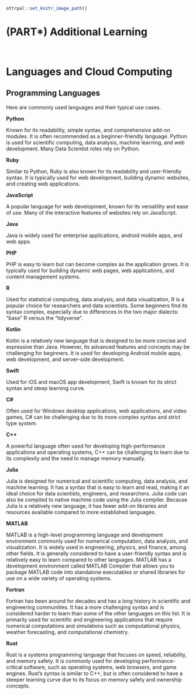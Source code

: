 
```r
ottrpal::set_knitr_image_path()
```

# (PART\*) Additional Learning

<br>

# Languages and Cloud Computing {-}

## Programming Languages {-}

Here are commonly used languages and their typical use cases.

**Python**

Known for its readability, simple syntax, and comprehensive add-on modules. It is often recommended as a beginner-friendly language. Python is used for scientific computing, data analysis, machine learning, and web development. Many Data Scientist roles rely on Python.

**Ruby**

Similar to Python, Ruby is also known for its readability and user-friendly syntax. It is typically used for web development, building dynamic websites, and creating web applications.

**JavaScript**

A popular language for web development, known for its versatility and ease of use. Many of the interactive features of websites rely on JavaScript.

**Java**

Java is widely used for enterprise applications, android mobile apps, and web apps.

**PHP**

PHP is easy to learn but can become complex as the application grows. It is typically used for building dynamic web pages, web applications, and content management systems.

**R**

Used for statistical computing, data analysis, and data visualization, R is a popular choice for researchers and data scientists. Some beginners find its syntax complex, especially due to differences in the two major dialects: "base" R versus the "tidyverse".

**Kotlin**

Kotlin is a relatively new language that is designed to be more concise and expressive than Java. However, its advanced features and concepts may be challenging for beginners. It is used for developing Android mobile apps, web development, and server-side development.

**Swift**

Used for iOS and macOS app development, Swift is known for its strict syntax and steep learning curve.

**C#**

Often used for Windows desktop applications, web applications, and video games, C# can be challenging due to its more complex syntax and strict type system.

**C++**

A powerful language often used for developing high-performance applications and operating systems, C++ can be challenging to learn due to its complexity and the need to manage memory manually.

**Julia**

Julia is designed for numerical and scientific computing, data analysis, and machine learning. It has a syntax that is easy to learn and read, making it an ideal choice for data scientists, engineers, and researchers. Julia code can also be compiled to native machine code using the Julia compiler. Because Julia is a relatively new language, it has fewer add-on libraries and resources available compared to more established languages.

**MATLAB**

MATLAB is a high-level programming language and development environment commonly used for numerical computation, data analysis, and visualization. It is widely used in engineering, physics, and finance, among other fields. It is generally considered to have a user-friendly syntax and is relatively easy to learn compared to other languages. MATLAB has a development environment called MATLAB Compiler that allows you to package MATLAB code into standalone executables or shared libraries for use on a wide variety of operating systems. 

**Fortran**

Fortran has been around for decades and has a long history in scientific and engineering communities. It has a more challenging syntax and is considered harder to learn than some of the other languages on this list. It is primarily used for scientific and engineering applications that require numerical computations and simulations such as computational physics, weather forecasting, and computational chemistry.

**Rust**

Rust is a systems programming language that focuses on speed, reliability, and memory safety. It is commonly used for developing performance-critical software, such as operating systems, web browsers, and game engines. Rust's syntax is similar to C++, but is often considered to have a steeper learning curve due to its focus on memory safety and ownership concepts.
